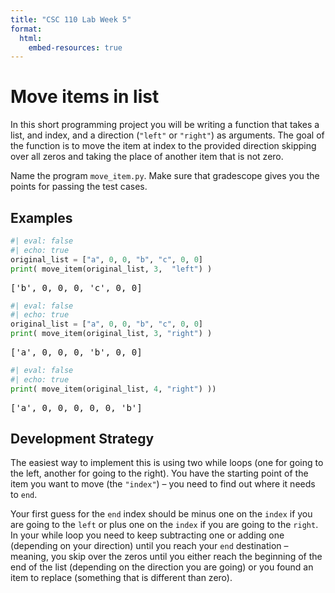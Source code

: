```yaml
---
title: "CSC 110 Lab Week 5"
format:
  html:
    embed-resources: true
---
```


# Move items in list

In this short programming project you will be writing a function that takes a list, and index, and a direction (`"left"` or `"right"`) as arguments. The goal of the function is to move the item at index to the provided direction skipping over all zeros and taking the place of another item that is not zero.


Name the program `move_item.py`. Make sure that gradescope gives you the points for passing the test cases.

## Examples

```python
#| eval: false
#| echo: true
original_list = ["a", 0, 0, "b", "c", 0, 0]
print( move_item(original_list, 3,  "left") )
```

<pre>
['b', 0, 0, 0, 'c', 0, 0]
</pre>

```python
#| eval: false
#| echo: true
original_list = ["a", 0, 0, "b", "c", 0, 0]
print( move_item(original_list, 3, "right") )
```

<pre>
['a', 0, 0, 0, 'b', 0, 0]
</pre>

```python
#| eval: false
#| echo: true
print( move_item(original_list, 4, "right") ))
```

<pre>
['a', 0, 0, 0, 0, 0, 'b']
</pre>

## Development Strategy

The easiest way to implement this is using two while loops (one for going to the left, another for going to the right). You have the starting point of the item you want to move (the `"index"`) -- you need to find out where it needs to `end`. 

Your first guess for the `end` index should be minus one on the `index` if you are going to the `left` or plus one on the `index` if you are going to the `right`. In your while loop you need to keep subtracting one or adding one (depending on your direction) until you reach your `end` destination -- meaning, you skip over the zeros until you either reach the beginning of the end of the list (depending on the direction you are going) or you found an item to replace (something that is different than zero).